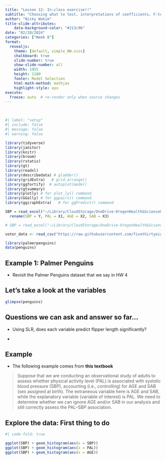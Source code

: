 ```yaml
---
title: "Lesson 12: In-class exercise!!"
subtitle: "Choosing what to test, interpretations of coefficients, F-test conclusions, and interactions"
author: "Nicky Wakim"
title-slide-attributes:
    data-background-color: "#213c96"
date: "02/28/2024"
categories: ["Week 8"]
format: 
  revealjs:
    theme: [default, simple_NW.scss]
    chalkboard: true
    slide-number: true
    show-slide-number: all
    width: 1955
    height: 1100
    footer: Model Selection
    html-math-method: mathjax
    highlight-style: ayu
execute:
  freeze: auto  # re-render only when source changes
---
```


\

```r
#| label: "setup" 
#| include: false
#| message: false
#| warning: false

library(tidyverse)
library(janitor)
library(knitr)
library(broom)
library(rstatix)
library(gt)
library(readxl)
library(describedata) # gladder()
library(gridExtra)   # grid.arrange()
library(ggfortify)  # autoplot(model)
library(gtsummary)
library(plotly) # for plot_ly() command
library(GGally) # for ggpairs() command 
library(ggiraphExtra)   # for ggPredict() command

SBP = read_excel("~/Library/CloudStorage/OneDrive-OregonHealth&ScienceUniversity/Teaching/Resources_from_Meike/B512_W23_shared/textbook/datasets/BSTA512_datasets/CH11/CH11Q05.xls") %>%
  rename(SBP = Y, PAL = X1, AGE = X2, SAB = X3)

# SBP = read_excel("~/Library/CloudStorage/OneDrive-OregonHealth&ScienceUniversity/Teaching/Resources_from_Meike/B512_W23_shared/textbook/datasets/BSTA512_datasets/CH05/CH05Q02.xls")

voter_data <- read_csv("https://raw.githubusercontent.com/fivethirtyeight/data/master/non-voters/nonvoters_data.csv")

library(palmerpenguins)
data(penguins)
```

## Example 1: Palmer Penguins

-   Revisit the Palmer Penguins dataset that we say in HW 4

## Let's take a look at the variables

```r
glimpse(penguins)
```

## Questions we can ask and answer so far...

-   Using SLR, does each variable predict flipper length significantly?

-   

## Example

-   The following example comes from **this textbook**

> Suppose that we are conducting an observational study of adults to assess whether physical activity level (PAL) is associated with systolic blood pressure (SBP), accounting (i.e., controlling) for AGE and SAB (sex assigned at birth). The extraneous variable here is AGE and SAB, while the explanatory variable (variable of interest) is PAL. We need to determine whether we can ignore AGE and/or SAB in our analysis and still correctly assess the PAL–SBP association.

## Explore the data: First thing to do

```r
#| code-fold: true

ggplot(SBP) + geom_histogram(aes(x = SBP))
ggplot(SBP) + geom_histogram(aes(x = PAL))
ggplot(SBP) + geom_histogram(aes(x = AGE))
```
